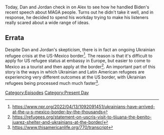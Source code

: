 {{DEFAULTSORT:
    #_EPISODE_0721:September 2, 2022
}}{{Episode
    | title           = September 2, 2022
    | caption         = Listen to this episode on [https://knowledgefight.libsyn.com/721-september-2-2022 Libsyn] [https://open.spotify.com/episode/44TVkBCfEQhNefw4FT3Uvb Spotify]
    | episodeNumber   = 721
    | length          = 01:30:39
    | airDate         = September 5, 2022
    | coverageDate    = September 2, 2022
    | episodeType     = [[:Category:Present Day|Present Day]]
    | previousEpisode = [[720: August 6, 2003]]
    | nextEpisode     = [[722: Space Capitalism Is Still Capitalism]]
}}

{{Stub}}

Today, Dan and Jordan check in on Alex to see how he handled Biden's recent speech about MAGA people.  Turns out he didn't take it well, and in response, he decided to spend his workday trying to make his listeners really scared about a wide range of ideas.

== Errata ==

Despite Dan and Jordan's skepticism, there is in fact an ongoing Ukrainian refugee crisis at the US-Mexico border<ref>https://www.npr.org/2022/04/13/1092091451/ukrainians-have-arrived-at-the-u-s-mexico-border-by-the-thousands</ref>. The reason is that it's difficult to apply for US refugee status at embassy in Europe, but easier to come to Mexico as a tourist and then apply at the border<ref>https://refugees.org/statement-on-uscris-visit-to-tijuana-the-benito-juarez-shelter-and-ukrainians-at-the-border/</ref>. An important part of this story is the ways in which Ukrainian and Latin American refugees are experiencing very different outcomes at the US border, with Ukrainian refugees being processed much much faster<ref>https://www.thisamericanlife.org/770/transcript</ref>.

[[Category:Episodes]]
[[Category:Present Day]]
